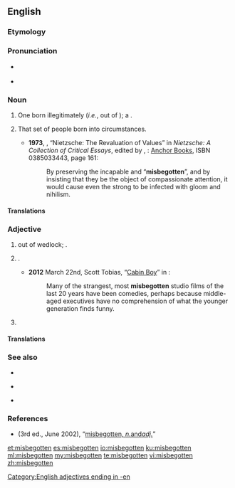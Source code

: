 ==English==

===Etymology===
{{prefix|mis|begotten|lang=en}}

===Pronunciation===
* {{a|UK}} {{IPA|/ˌmɪsbᵻˈɡɒtn/|lang=en}}
* {{a|US}} {{IPA|/ˌmɪsbəˈɡɑtn/|lang=en}}

===Noun===
{{en-noun|!}}

# {{context|obsolete|sometimes used|_|abusively|lang=en}} One born illegitimately (''i.e.'', out of {{l|en|wedlock}}); a {{l|en|bastard}}.
# {{context|loosely|quasi-nominal collective|as “the misbegotten ''[''are'']''”|lang=en}} That set of people born into {{l|en|infelicitous}} circumstances.
#* '''1973''', {{w|Philippa Foot}}, “Nietzsche: The Revaluation of Values” in ''Nietzsche: A Collection of Critical Essays'', edited by {{w|Robert C. Solomon}}, {{w|Garden City, New York}}: [[w:Doubleday (publisher)|Anchor Books]], ISBN 0385033443, page 161:
#*: By preserving the incapable and “'''misbegotten'''”, and by insisting that they be the object of compassionate attention, it would cause even the strong to be infected with gloom and nihilism.

====Translations====
{{trans-see|one born out of wedlock|bastard}}

{{trans-top|people, considered as a class, born into infelicitous circumstances}}
{{trans-mid}}
{{trans-bottom}}

===Adjective===
{{en-adj}}

# {{context|of a person|lang=en}} {{l|en|born|Born}} out of wedlock; {{l|en|illegitimate}}.
# {{context|by extension|figuratively|lang=en}} {{l|en|ill-conceived|Ill-conceived}}.
#* '''2012''' March 22nd, Scott Tobias, “[http://www.avclub.com/articles/cabin-boy,71269/ Cabin Boy]” in ''{{w|The A.V. Club}}'':
#*: Many of the strangest, most '''misbegotten''' studio films of the last 20 years have been comedies, perhaps because middle-aged executives have no comprehension of what the younger generation finds funny.
# {{non-gloss definition|expressing contempt, disdain, or hatred}}

====Translations====
{{trans-see|of a person: born out of wedlock|illegitimate}}

{{trans-see|by figurative extension: ill-conceived|ill-conceived}}

===See also===
{{top3}}
* {{l|en|misbeget}}
{{mid3}}
* {{l|en|misbegetten}}
{{mid3}}
* {{l|en|misbegot}}
{{bottom}}

===References===
* ''{{w|OED}}'' (3rd ed., June 2002), “[http://www.oed.com/view/Entry/119223 misbegotten, ''n. ''and'' adj.'']”

[[Category:English adjectives ending in -en]]

[[et:misbegotten]]
[[es:misbegotten]]
[[io:misbegotten]]
[[ku:misbegotten]]
[[ml:misbegotten]]
[[my:misbegotten]]
[[te:misbegotten]]
[[vi:misbegotten]]
[[zh:misbegotten]]